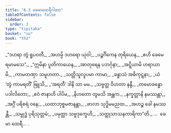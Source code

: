 ```yaml
---
title: "6.3 ခေမာထေရီဂါထာ"
tableOfContents: false
sidebar:
  order: 3
type: "tipitaka"
basket: "su"
book: "th2"
---
```



<DynamicBreadcrumb />

<Division number="139" book="th2">

<Paragraph number="196" type="verses" book="th2">
_“ဒဟရာ တွံ ရူပဝတီ,_  
_အဟမ္ပိ ဒဟရော ယုဝါ;_  
_ပဉ္စင်္ဂိကေန တုရိယေန,_  
_ဧဟိ ခေမေ ရမာမသေ”._  

</Paragraph>

</Division>
<Division number="140" book="th2">

<Paragraph number="197" type="verses" book="th2">
_“ဣမိနာ ပူတိကာယေန,_  
_အာတုရေန ပဘင်္ဂုနာ;_  
_အဋ္ဋိယာမိ ဟရာယာမိ,_  
_ကာမတဏှာ သမူဟတာ._  

</Paragraph>

</Division>
<Division number="141" book="th2">

<Paragraph number="198" type="verses" book="th2">
_သတ္တိသူလူပမာ ကာမာ,_  
_ခန္ဓာသံ အဓိကုဋ္ဋနာ;_  
_ယံ ‘တွံ ကာမရတိံ’ ဗြူသိ,_  
_‘အရတီ’ ဒါနိ သာ မမ._  

</Paragraph>

</Division>
<Division number="142" book="th2">

<Paragraph number="199" type="verses" book="th2">
_သဗ္ဗတ္ထ ဝိဟတာ နန္ဒီ,_  
_တမောခန္ဓော ပဒါလိတော;_  
_ဧဝံ ဇာနာဟိ ပါပိမ,_  
_နိဟတော တွမသိ အန္တက._  

</Paragraph>

</Division>
<Division number="143" book="th2">

<Paragraph number="200" type="verses" book="th2">
_နက္ခတ္တာနိ နမဿန္တာ,_  
_အဂ္ဂိံ ပရိစရံ ဝနေ;_  
_ယထာဘုစ္စမဇာနန္တာ,_  
_ဗာလာ သုဒ္ဓိမမညထ._  

</Paragraph>

</Division>
<Division number="144" book="th2">

<Paragraph number="201" type="verses" book="th2">
_အဟဉ္စ ခေါ နမဿန္တီ,_  
_သမ္ဗုဒ္ဓံ ပုရိသုတ္တမံ;_  
_ပမုတ္တာ သဗ္ဗဒုက္ခေဟိ,_  
_သတ္ထုသာသနကာရိကာ”တိ._  


</Paragraph>
</Division>

<Paragraph number="202" type="center" book="th2">
…  ခေမာ ထေရီ… .
</Paragraph>